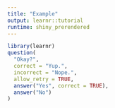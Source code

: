 ```yaml
---
title: "Example"
output: learnr::tutorial
runtime: shiny_prerendered
---
```


```r
library(learnr)
question(
  "Okay?",
  correct = "Yup.",
  incorrect = "Nope.",
  allow_retry = TRUE,
  answer("Yes", correct = TRUE),
  answer("No")
)
```
